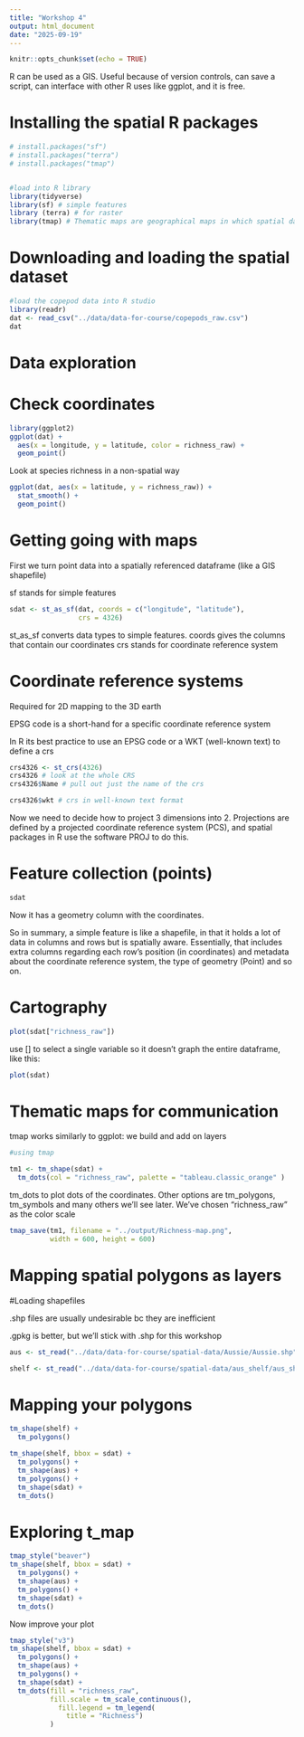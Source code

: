 ```yaml
---
title: "Workshop 4"
output: html_document
date: "2025-09-19"
---
```


```r
knitr::opts_chunk$set(echo = TRUE)
```


R can be used as a GIS. Useful because of version controls, can save a script, can interface with other R uses like ggplot, and it is free.

# Installing the spatial R packages

```r
# install.packages("sf") 
# install.packages("terra")
# install.packages("tmap")


#load into R library
library(tidyverse)
library(sf) # simple features
library (terra) # for raster
library(tmap) # Thematic maps are geographical maps in which spatial data distributions are visualized
```

# Downloading and loading the spatial dataset

```r
#load the copepod data into R studio
library(readr)
dat <- read_csv("../data/data-for-course/copepods_raw.csv")
dat
```

# Data exploration

# Check coordinates

```r
library(ggplot2)
ggplot(dat) + 
  aes(x = longitude, y = latitude, color = richness_raw) +
  geom_point()
```
Look at species richness in a non-spatial way
```r
ggplot(dat, aes(x = latitude, y = richness_raw)) + 
  stat_smooth() + 
  geom_point()
```

# Getting going with maps

First we turn point data into a spatially referenced dataframe (like a GIS shapefile)

sf stands for simple features
```r
sdat <- st_as_sf(dat, coords = c("longitude", "latitude"), 
                 crs = 4326)
```
st_as_sf converts data types to simple features.
coords gives the columns that contain our coordinates
crs stands for coordinate reference system

# Coordinate reference systems

Required for 2D mapping to the 3D earth

EPSG code is a short-hand for a specific coordinate reference system

In R its best practice to use an EPSG code or a WKT (well-known text) to define a crs

```r
crs4326 <- st_crs(4326)
crs4326 # look at the whole CRS
crs4326$Name # pull out just the name of the crs
```
```r
crs4326$wkt # crs in well-known text format
```

Now we need to decide how to project 3 dimensions into 2.
Projections are defined by a projected coordinate reference system (PCS), and spatial packages in R use the software PROJ to do this.

# Feature collection (points)

```r
sdat
```
Now it has a geometry column with the coordinates.

So in summary, a simple feature is like a shapefile, in that it holds a lot of data in columns and rows but is spatially aware. Essentially, that includes extra columns regarding each row's position (in coordinates) and metadata about the coordinate reference system, the type of geometry (Point) and so on.

# Cartography

```r
plot(sdat["richness_raw"])
```
use [] to select a single variable so it doesn't graph the entire dataframe, like this:
```r
plot(sdat)
```

# Thematic maps for communication

tmap works similarly to ggplot: we build and add on layers

```r
#using tmap

tm1 <- tm_shape(sdat) + 
  tm_dots(col = "richness_raw", palette = "tableau.classic_orange" )
```
tm_dots to plot dots of the coordinates. Other options are tm_polygons, tm_symbols and many others we’ll see later.
We’ve chosen "richness_raw" as the color scale

```r
tmap_save(tm1, filename = "../output/Richness-map.png", 
          width = 600, height = 600)
```

# Mapping spatial polygons as layers

#Loading shapefiles

.shp files are usually undesirable bc they are inefficient

.gpkg is better, but we'll stick with .shp for this workshop

```r
aus <- st_read("../data/data-for-course/spatial-data/Aussie/Aussie.shp")
```

```r
shelf <- st_read("../data/data-for-course/spatial-data/aus_shelf/aus_shelf.shp")
```

# Mapping your polygons

```r
tm_shape(shelf) + 
  tm_polygons()
```

```r
tm_shape(shelf, bbox = sdat) + 
  tm_polygons() +
  tm_shape(aus) + 
  tm_polygons() + 
  tm_shape(sdat) + 
  tm_dots()
```

# Exploring t_map

```r
tmap_style("beaver")
tm_shape(shelf, bbox = sdat) + 
  tm_polygons() +
  tm_shape(aus) + 
  tm_polygons() + 
  tm_shape(sdat) + 
  tm_dots()
```
Now improve your plot
```r


tmap_style("v3")
tm_shape(shelf, bbox = sdat) + 
  tm_polygons() +
  tm_shape(aus) + 
  tm_polygons() + 
  tm_shape(sdat) + 
  tm_dots(fill = "richness_raw", 
          fill.scale = tm_scale_continuous(), 
            fill.legend = tm_legend(
              title = "Richness")
          )

```



